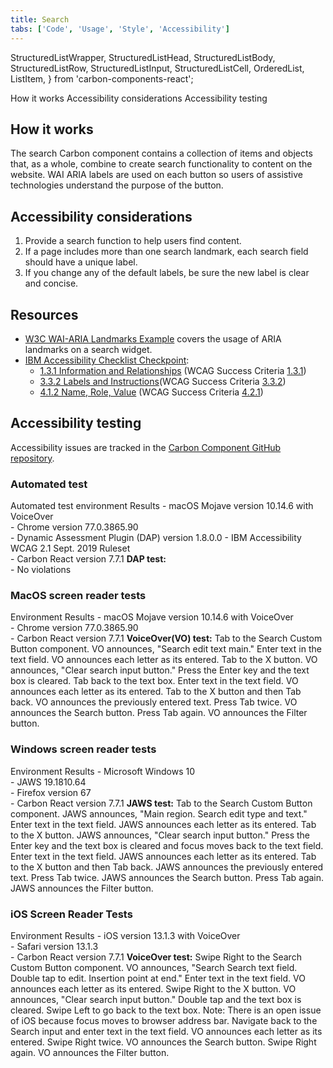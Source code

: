 ```yaml
---
title: Search
tabs: ['Code', 'Usage', 'Style', 'Accessibility']
---
```


  StructuredListWrapper,
  StructuredListHead,
  StructuredListBody,
  StructuredListRow,
  StructuredListInput,
  StructuredListCell,
  OrderedList,
  ListItem,
} from 'carbon-components-react';

<AnchorLinks>
  <AnchorLink>How it works</AnchorLink>
  <AnchorLink>Accessibility considerations</AnchorLink>
  <AnchorLink>Accessibility testing</AnchorLink>
</AnchorLinks>

## How it works

The search Carbon component contains a collection of items and objects that,
as a whole, combine to create search functionality to content on the website.
WAI ARIA labels are used on each button so users of assistive technologies
understand the purpose of the button.

## Accessibility considerations

1. Provide a search function to help users find content.
1. If a page includes more than one search landmark, each search field should have a unique label.
1. If you change any of the default labels, be sure the new label is clear and concise.

## Resources

- [W3C WAI-ARIA Landmarks Example](https://www.w3.org/TR/wai-aria-practices/examples/landmarks/search.html) covers the usage of ARIA landmarks on a search widget.
- [IBM Accessibility Checklist Checkpoint](https://www.ibm.com/able/guidelines/ci162/accessibility_checklist.html):
  - [1.3.1 Information and Relationships](https://www.ibm.com/able/guidelines/ci162/info_and_relationships.html) (WCAG Success Criteria [1.3.1](http://www.w3.org/TR/2016/NOTE-UNDERSTANDING-WCAG20-20161007/content-structure-separation-programmatic.html))
  - [3.3.2 Labels and Instructions](https://www.ibm.com/able/guidelines/ci162/labels_or_instructions.html)(WCAG Success Criteria [3.3.2](http://www.w3.org/TR/UNDERSTANDING-WCAG20/minimize-error-cues.html))
  - [4.1.2 Name, Role, Value](https://www.ibm.com/able/guidelines/ci162/name_role_value.html) (WCAG Success Criteria [4.2.1](https://www.w3.org/WAI/WCAG21/Understanding/name-role-value))

## Accessibility testing

Accessibility issues are tracked in the [Carbon Component GitHub repository](https://github.com/carbon-design-system/carbon/milestone/57).

### Automated test

<Row>
  <Column noGutterSm>
    <StructuredListWrapper>
      <StructuredListHead>
        <StructuredListRow head>
          <StructuredListCell head>
            Automated test environment
          </StructuredListCell>
          <StructuredListCell head>Results</StructuredListCell>
        </StructuredListRow>
      </StructuredListHead>
      <StructuredListBody>
        <StructuredListRow>
          <StructuredListCell>
            - macOS Mojave version 10.14.6 with VoiceOver
            <br />
            - Chrome version 77.0.3865.90
            <br />
            - Dynamic Assessment Plugin (DAP) version 1.8.0.0 - IBM
            Accessibility WCAG 2.1 Sept. 2019 Ruleset
            <br />- Carbon React version 7.7.1
          </StructuredListCell>
          <StructuredListCell>
            <strong>DAP test:</strong>
            <br />- No violations
          </StructuredListCell>
        </StructuredListRow>
      </StructuredListBody>
    </StructuredListWrapper>
  </Column>

</Row>

### MacOS screen reader tests

<Row>
  <Column>
    <StructuredListWrapper>
      <StructuredListHead>
        <StructuredListRow head>
          <StructuredListCell head>Environment </StructuredListCell>
          <StructuredListCell head>Results</StructuredListCell>
        </StructuredListRow>
      </StructuredListHead>
      <StructuredListBody>
        <StructuredListRow>
          <StructuredListCell>
            - macOS Mojave version 10.14.6 with VoiceOver
            <br />
            - Chrome version 77.0.3865.90
            <br />- Carbon React version 7.7.1
          </StructuredListCell>
          <StructuredListCell>
            <strong>VoiceOver(VO) test:</strong>
            <OrderedList>
              <ListItem>
                Tab to the Search Custom Button component. VO announces, "Search
                edit text main."
              </ListItem>
              <ListItem>
                Enter text in the text field. VO announces each letter as its
                entered.
              </ListItem>
              <ListItem>
                Tab to the X button. VO announces, "Clear search input button."
              </ListItem>
              <ListItem>
                Press the Enter key and the text box is cleared.
              </ListItem>
              <ListItem>Tab back to the text box.</ListItem>
              <ListItem>
                Enter text in the text field. VO announces each letter as its
                entered.
              </ListItem>
              <ListItem>
                Tab to the X button and then Tab back. VO announces the
                previously entered text.
              </ListItem>
              <ListItem>
                Press Tab twice. VO announces the Search button.
              </ListItem>
              <ListItem>
                Press Tab again. VO announces the Filter button.
              </ListItem>
            </OrderedList>
          </StructuredListCell>
        </StructuredListRow>
      </StructuredListBody>
    </StructuredListWrapper>
  </Column>
</Row>

### Windows screen reader tests

<Row>
  <Column noGutterSm>
    <StructuredListWrapper>
      <StructuredListHead>
        <StructuredListRow head>
          <StructuredListCell head>Environment</StructuredListCell>
          <StructuredListCell head>Results</StructuredListCell>
        </StructuredListRow>
      </StructuredListHead>
      <StructuredListBody>
        <StructuredListRow>
          <StructuredListCell>
            - Microsoft Windows 10
            <br />
            - JAWS 19.1810.64
            <br />
            - Firefox version 67
            <br />- Carbon React version 7.7.1
          </StructuredListCell>
          <StructuredListCell>
            <strong>JAWS test:</strong>
            <OrderedList>
              <ListItem>
                Tab to the Search Custom Button component. JAWS announces, "Main
                region. Search edit type and text."
              </ListItem>
              <ListItem>
                Enter text in the text field. JAWS announces each letter as its
                entered.
              </ListItem>
              <ListItem>
                Tab to the X button. JAWS announces, "Clear search input
                button."
              </ListItem>
              <ListItem>
                Press the Enter key and the text box is cleared and focus moves
                back to the text field.
              </ListItem>
              <ListItem>
                Enter text in the text field. JAWS announces each letter as its
                entered.
              </ListItem>
              <ListItem>
                Tab to the X button and then Tab back. JAWS announces the
                previously entered text.
              </ListItem>
              <ListItem>
                Press Tab twice. JAWS announces the Search button.
              </ListItem>
              <ListItem>
                Press Tab again. JAWS announces the Filter button.
              </ListItem>
            </OrderedList>
          </StructuredListCell>
        </StructuredListRow>
      </StructuredListBody>
    </StructuredListWrapper>
  </Column>
</Row>

### iOS Screen Reader Tests

<Row>
  <Column noGutterSm>
    <StructuredListWrapper>
      <StructuredListRow head>
        <StructuredListCell head>Environment </StructuredListCell>
        <StructuredListCell head>Results</StructuredListCell>
      </StructuredListRow>
      <StructuredListBody>
        <StructuredListRow>
          <StructuredListCell>
            - iOS version 13.1.3 with VoiceOver
            <br />
            - Safari version 13.1.3
            <br />- Carbon React version 7.7.1
          </StructuredListCell>
          <StructuredListCell>
            <strong>VoiceOver test:</strong>
            <OrderedList>
              <ListItem>
                Swipe Right to the Search Custom Button component. VO announces,
                "Search Search text field. Double tap to edit. Insertion point
                at end."
              </ListItem>
              <ListItem>
                Enter text in the text field. VO announces each letter as its
                entered.
              </ListItem>
              <ListItem>
                Swipe Right to the X button. VO announces, "Clear search input
                button."
              </ListItem>
              <ListItem>Double tap and the text box is cleared.</ListItem>
              <ListItem>
                Swipe Left to go back to the text box. Note: There is an open
                issue of iOS because focus moves to browser address bar.
              </ListItem>
              <ListItem>
                Navigate back to the Search input and enter text in the text
                field. VO announces each letter as its entered.
              </ListItem>
              <ListItem>
                Swipe Right twice. VO announces the Search button.
              </ListItem>
              <ListItem>
                Swipe Right again. VO announces the Filter button.
              </ListItem>
            </OrderedList>
          </StructuredListCell>
        </StructuredListRow>
      </StructuredListBody>
    </StructuredListWrapper>
  </Column>
</Row>
